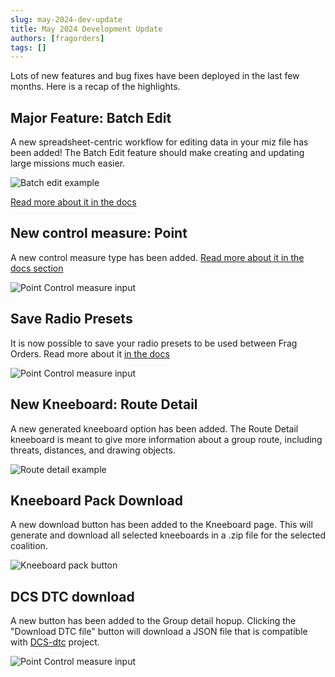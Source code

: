 ```yaml
---
slug: may-2024-dev-update
title: May 2024 Development Update
authors: [fragorders]
tags: []
---
```


Lots of new features and bug fixes have been deployed in the last few months. Here is a recap of the highlights.

## Major Feature: Batch Edit

A new spreadsheet-centric workflow for editing data in your miz file has been added! The Batch Edit feature should make creating and updating large missions much easier.

![Batch edit example](../static/img/batch-3.png)

[Read more about it in the docs](/docs/batch-edit)

<!-- truncate -->

## New control measure: Point

A new control measure type has been added. [Read more about it in the docs section](/docs/control-measures#point-control-measure)

![Point Control measure input](../static/img/cm_8.png)

## Save Radio Presets

It is now possible to save your radio presets to be used between Frag Orders. Read more about it [in the docs](/docs/configuring-radios#saving-and-reusing-radio-presets)

![Point Control measure input](../static/img/presets-1.png)

## New Kneeboard: Route Detail

A new generated kneeboard option has been added. The Route Detail kneeboard is meant to give more information about a group route, including threats, distances, and drawing objects.

![Route detail example](../static/img/route-detail.png)

## Kneeboard Pack Download

A new download button has been added to the Kneeboard page. This will generate and download all selected kneeboards in a .zip file for the selected coalition.

![Kneeboard pack button](../static/img/kneeboard-pack.png)

## DCS DTC download

A new button has been added to the Group detail hopup. Clicking the "Download DTC file" button will download a JSON file that is compatible with [DCS-dtc](https://github.com/the-paid-actor/dcs-dtc) project.

![Point Control measure input](../static/img/download-dtc.png)